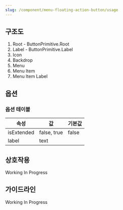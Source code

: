 ```yaml
---
slug: /component/menu-floating-action-button/usage
---
```


## 구조도

1. Root - ButtonPrimitive.Root
2. Label - ButtonPrimitive.Label
3. Icon
4. Backdrop
5. Menu
6. Menu Item
7. Menu Item Label

## 옵션

### 옵션 테이블

| 속성       | 값          | 기본값 |
| ---------- | ----------- | ------ |
| isExtended | false, true | false  |
| label      | text        |        |

## 상호작용

Working In Progress

## 가이드라인

Working In Progress

